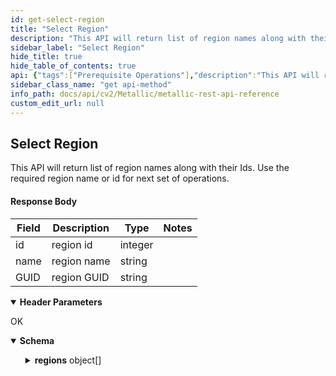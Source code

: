 ```yaml
---
id: get-select-region
title: "Select Region"
description: "This API will return list of region names along with their Ids. Use the required region name or id for next set of operations."
sidebar_label: "Select Region"
hide_title: true
hide_table_of_contents: true
api: {"tags":["Prerequisite Operations"],"description":"This API will return list of region names along with their Ids. Use the required region name or id for next set of operations.\n\n#### Response Body\n\n| **Field** | **Description** | **Type** | **Notes** |\n| --- | --- | --- | --- |\n| id | region id | integer |  |\n| name | region name | string |  |\n| GUID | region GUID | string |  |","operationId":"GetSelectRegion","parameters":[{"name":"Accept","in":"header","description":"","required":true,"style":"simple","schema":{"type":"string","example":"application/json"}}],"responses":{"200":{"description":"OK","content":{"application/json":{"schema":{"allOf":[{"title":"SelectRegion1","required":["regions"],"type":"object","properties":{"regions":{"type":"array","items":{"title":"Region1","required":["id","GUID","name"],"type":"object","properties":{"id":{"type":"integer","format":"int32"},"GUID":{"type":"string"},"name":{"type":"string"}},"example":{"id":7,"GUID":"centralus","name":"Central US"}},"description":""}},"example":{"regions":[{"id":7,"GUID":"centralus","name":"Central US"},{"id":8,"GUID":"eastus2","name":" East US 2"},{"id":9,"GUID":"eastus","name":"East US"},{"id":10,"GUID":"northcentralus","name":"North Central US"},{"id":11,"GUID":"southcentralus","name":"South Central US"},{"id":12,"GUID":"westus2","name":"West US 2"},{"id":13,"GUID":"westcentralus","name":"West Central US"},{"id":14,"GUID":"westus","name":"West US"},{"id":21,"GUID":"canadacentral","name":"Canada Central"},{"id":22,"GUID":"canadaeast","name":"Canada East"},{"id":24,"GUID":"northeurope","name":"North Europe"},{"id":25,"GUID":"westeurope","name":"West Europe"}]}},{"example":{"regions":[{"id":7,"GUID":"centralus","name":"Central US"},{"id":8,"GUID":"eastus2","name":" East US 2"},{"id":9,"GUID":"eastus","name":"East US"},{"id":10,"GUID":"northcentralus","name":"North Central US"},{"id":11,"GUID":"southcentralus","name":"South Central US"},{"id":12,"GUID":"westus2","name":"West US 2"},{"id":13,"GUID":"westcentralus","name":"West Central US"},{"id":14,"GUID":"westus","name":"West US"},{"id":21,"GUID":"canadacentral","name":"Canada Central"},{"id":22,"GUID":"canadaeast","name":"Canada East"},{"id":24,"GUID":"northeurope","name":"North Europe"},{"id":25,"GUID":"westeurope","name":"West Europe"}]}}]},"example":{"regions":[{"id":7,"GUID":"centralus","name":"Central US"},{"id":8,"GUID":"eastus2","name":" East US 2"},{"id":9,"GUID":"eastus","name":"East US"},{"id":10,"GUID":"northcentralus","name":"North Central US"},{"id":11,"GUID":"southcentralus","name":"South Central US"},{"id":12,"GUID":"westus2","name":"West US 2"},{"id":13,"GUID":"westcentralus","name":"West Central US"},{"id":14,"GUID":"westus","name":"West US"},{"id":21,"GUID":"canadacentral","name":"Canada Central"},{"id":22,"GUID":"canadaeast","name":"Canada East"},{"id":24,"GUID":"northeurope","name":"North Europe"},{"id":25,"GUID":"westeurope","name":"West Europe"}]}}}}},"deprecated":false,"method":"get","path":"/core/azurevm/regions","servers":[{"url":"https://api.metallic.io/api/v1","variables":{}}],"security":[{"bearer":[]}],"securitySchemes":{"bearer":{"type":"http","scheme":"bearer"}},"info":{"title":"Metallic REST API Reference","description":"This API documentation covers all the APIs exposed by metallic for all the partner customers as well as standalone customers.\n\n> Invoke Authentication - `/api/v1/authenticate` API using `username` and `password` provided by metallic to obtain `authToken`. All subsequent requests should pass `authToken` obtained as `Bearer token` as part of `Authorization` header.\n\n> Contact Metallic Customer support for any further assistance.\n\n## HTTP Codes\n\nFollowing are the generic HTTP codes returned by APIs. These HTTP codes are not documented again at each API level to improve the overall documentation readability.\n\n| **HTTP Error Code** | **Description** |\n| --- | --- |\n| 200 | OK - Success |\n| 201 | Created - Record created successfully |\n| 204 | Success No Content -Usually returned for DELETE operation response. |\n| 400 | Bad Request - Correct the request and resubmit. |\n| 401 | Unauthorized - Authentication Failed. User credentials are incorrect or authToken is incorrect/expired. |\n| 403 | Forbidden - Logged in user does not have permission to requested API. |\n| 404 | Not Found - No records found matching the request. |\n| 409 | Conflict - In case of business errors where resource can not be created/updated due to conflict. |\n| 429 | Too Many Requests - API invocation quota exceeded. |\n| 500 | Internal Server Error - Unexpected error from server. Something went wrong on server. |","contact":{},"version":"1.0"},"postman":{"name":"Select Region","description":{"content":"This API will return list of region names along with their Ids. Use the required region name or id for next set of operations.\n\n#### Response Body\n\n| **Field** | **Description** | **Type** | **Notes** |\n| --- | --- | --- | --- |\n| id | region id | integer |  |\n| name | region name | string |  |\n| GUID | region GUID | string |  |","type":"text/plain"},"url":{"path":["core","azurevm","regions"],"host":["{{baseUrl}}"],"query":[],"variable":[]},"header":[{"key":"Accept","value":"application/json"}],"method":"GET"}}
sidebar_class_name: "get api-method"
info_path: docs/api/cv2/Metallic/metallic-rest-api-reference
custom_edit_url: null
---
```



## Select Region



This API will return list of region names along with their Ids. Use the required region name or id for next set of operations.

#### Response Body

| **Field** | **Description** | **Type** | **Notes** |
| --- | --- | --- | --- |
| id | region id | integer |  |
| name | region name | string |  |
| GUID | region GUID | string |  |

<details style={{"marginBottom":"1rem"}} data-collapsed={false} open={true}><summary style={{}}><strong>Header Parameters</strong></summary><div><ul><ParamsItem className={"paramsItem"} param={{"name":"Accept","in":"header","description":"","required":true,"style":"simple","schema":{"type":"string","example":"application/json"}}}></ParamsItem></ul></div></details><div><ApiTabs><TabItem label={"200"} value={"200"}><div>

OK

</div><div><MimeTabs schemaType={"response"}><TabItem label={"application/json"} value={"application/json"}><SchemaTabs><TabItem label={"Schema"} value={"Schema"}><details style={{}} data-collapsed={false} open={true}><summary style={{"textAlign":"left"}}><strong>Schema</strong></summary><div style={{"textAlign":"left","marginLeft":"1rem"}}></div><ul style={{"marginLeft":"1rem"}}><SchemaItem collapsible={true} className={"schemaItem"}><details style={{}}><summary style={{}}><strong>regions</strong><span style={{"opacity":"0.6"}}> object[]</span></summary><div style={{"marginLeft":"1rem"}}><SchemaItem collapsible={false} name={"id"} required={false} deprecated={undefined} schemaDescription={undefined} schemaName={"int32"} qualifierMessage={undefined} defaultValue={undefined}></SchemaItem><SchemaItem collapsible={false} name={"GUID"} required={false} deprecated={undefined} schemaDescription={undefined} schemaName={"string"} qualifierMessage={undefined} defaultValue={undefined}></SchemaItem><SchemaItem collapsible={false} name={"name"} required={false} deprecated={undefined} schemaDescription={undefined} schemaName={"string"} qualifierMessage={undefined} defaultValue={undefined}></SchemaItem></div></details></SchemaItem></ul></details></TabItem><TabItem label={"Example (from schema)"} value={"Example (from schema)"}><ResponseSamples responseExample={"{\n  \"regions\": [\n    {\n      \"id\": 7,\n      \"GUID\": \"centralus\",\n      \"name\": \"Central US\"\n    },\n    {\n      \"id\": 8,\n      \"GUID\": \"eastus2\",\n      \"name\": \" East US 2\"\n    },\n    {\n      \"id\": 9,\n      \"GUID\": \"eastus\",\n      \"name\": \"East US\"\n    },\n    {\n      \"id\": 10,\n      \"GUID\": \"northcentralus\",\n      \"name\": \"North Central US\"\n    },\n    {\n      \"id\": 11,\n      \"GUID\": \"southcentralus\",\n      \"name\": \"South Central US\"\n    },\n    {\n      \"id\": 12,\n      \"GUID\": \"westus2\",\n      \"name\": \"West US 2\"\n    },\n    {\n      \"id\": 13,\n      \"GUID\": \"westcentralus\",\n      \"name\": \"West Central US\"\n    },\n    {\n      \"id\": 14,\n      \"GUID\": \"westus\",\n      \"name\": \"West US\"\n    },\n    {\n      \"id\": 21,\n      \"GUID\": \"canadacentral\",\n      \"name\": \"Canada Central\"\n    },\n    {\n      \"id\": 22,\n      \"GUID\": \"canadaeast\",\n      \"name\": \"Canada East\"\n    },\n    {\n      \"id\": 24,\n      \"GUID\": \"northeurope\",\n      \"name\": \"North Europe\"\n    },\n    {\n      \"id\": 25,\n      \"GUID\": \"westeurope\",\n      \"name\": \"West Europe\"\n    }\n  ]\n}"} language={"json"}></ResponseSamples></TabItem><TabItem label={"Example"} value={"Example"}><ResponseSamples responseExample={"{\n  \"regions\": [\n    {\n      \"id\": 7,\n      \"GUID\": \"centralus\",\n      \"name\": \"Central US\"\n    },\n    {\n      \"id\": 8,\n      \"GUID\": \"eastus2\",\n      \"name\": \" East US 2\"\n    },\n    {\n      \"id\": 9,\n      \"GUID\": \"eastus\",\n      \"name\": \"East US\"\n    },\n    {\n      \"id\": 10,\n      \"GUID\": \"northcentralus\",\n      \"name\": \"North Central US\"\n    },\n    {\n      \"id\": 11,\n      \"GUID\": \"southcentralus\",\n      \"name\": \"South Central US\"\n    },\n    {\n      \"id\": 12,\n      \"GUID\": \"westus2\",\n      \"name\": \"West US 2\"\n    },\n    {\n      \"id\": 13,\n      \"GUID\": \"westcentralus\",\n      \"name\": \"West Central US\"\n    },\n    {\n      \"id\": 14,\n      \"GUID\": \"westus\",\n      \"name\": \"West US\"\n    },\n    {\n      \"id\": 21,\n      \"GUID\": \"canadacentral\",\n      \"name\": \"Canada Central\"\n    },\n    {\n      \"id\": 22,\n      \"GUID\": \"canadaeast\",\n      \"name\": \"Canada East\"\n    },\n    {\n      \"id\": 24,\n      \"GUID\": \"northeurope\",\n      \"name\": \"North Europe\"\n    },\n    {\n      \"id\": 25,\n      \"GUID\": \"westeurope\",\n      \"name\": \"West Europe\"\n    }\n  ]\n}"} language={"json"}></ResponseSamples></TabItem></SchemaTabs></TabItem></MimeTabs></div></TabItem></ApiTabs></div>
      